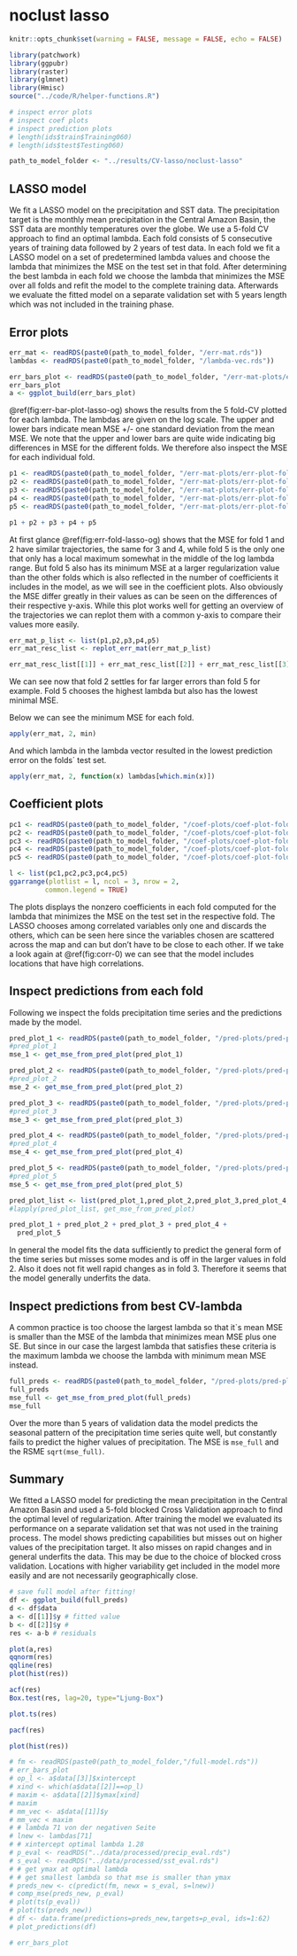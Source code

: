 # noclust lasso

```r
knitr::opts_chunk$set(warning = FALSE, message = FALSE, echo = FALSE)
```

```r
library(patchwork)
library(ggpubr)
library(raster)
library(glmnet)
library(Hmisc)
source("../code/R/helper-functions.R")
```

```r
# inspect error plots
# inspect coef plots
# inspect prediction plots
# length(ids$train$Training060)
# length(ids$test$Testing060)
```
```r
path_to_model_folder <- "../results/CV-lasso/noclust-lasso"
```


## LASSO model

We fit a LASSO model on the precipitation and SST data.
The precipitation target is the monthly mean precipitation
in the Central Amazon Basin, the SST data are monthly temperatures
over the globe.
We use a 5-fold CV approach to find an optimal lambda.
Each fold consists of 5 consecutive years of training data
followed by 2 years of test data.
In each fold we fit a LASSO model on a set of predetermined lambda 
values and choose the lambda that minimizes the MSE on the test set 
in that fold.
After determining the best lambda in each fold we choose the
lambda that minimizes the MSE over all folds and refit the model
to the complete training data. Afterwards we evaluate the fitted model on a separate validation set with 5 years length which was not included
in the training phase.

## Error plots

<!-- ```{r} -->
<!-- err_mat <- readRDS("../results/CV-lasso/cv-lasso-og-data-16-06-22/err-mat.rds") -->
<!-- #err_mat <- sqrt(err_mat) -->
<!-- err_mat <- err_mat[1:60,] -->
<!-- ``` -->

<!-- ```{r} -->
<!-- lambda_id <- c(1:60) -->
<!-- mse <- apply(err_mat, 1, mean) -->
<!-- b <- mse -->
<!-- bplus <- apply(err_mat, 1, max) -->
<!-- bmin <- apply(err_mat, 1, min) -->
<!-- errbar(lambda_id, mse, b+bplus, b-bmin) -->
<!-- ``` -->
```r
err_mat <- readRDS(paste0(path_to_model_folder, "/err-mat.rds"))
lambdas <- readRDS(paste0(path_to_model_folder, "/lambda-vec.rds"))
```


```r
err_bars_plot <- readRDS(paste0(path_to_model_folder, "/err-mat-plots/err-bars-plot.rds"))
err_bars_plot
a <- ggplot_build(err_bars_plot)
```
\@ref(fig:err-bar-plot-lasso-og) shows the results from the 5 fold-CV plotted for each lambda.
The lambdas are given on the log scale.
The upper and lower bars indicate mean MSE +/- one standard deviation from the
mean MSE. 
We note that the upper and lower bars are quite wide indicating big differences
in MSE for the different folds.
We therefore also inspect the MSE for each individual fold.


<!-- ```{r} -->
<!-- # which.min(b) -->
<!-- # bs <- b[40:100] -->
<!-- # bbpluss <- (b+bplus)[40:100] -->
<!-- # bbmins <- (b-bmin)[40:100] -->
<!-- # (bs > bbpluss) | (bs < bbmins) -->
<!-- bmin <- which.min(b) -->
<!-- tv <- (b+bplus)[bmin] -->
<!-- tz <- b+bplus -->
<!-- tz <- tz[(bmin+1):100] -->
<!-- w <- tv < tz -->
<!-- #bmin is 40 -->
<!-- #w ist bei 45 true -->
<!-- l1se <- 45 -->
<!-- ``` -->



```r
p1 <- readRDS(paste0(path_to_model_folder, "/err-mat-plots/err-plot-fold-1.rds"))
p2 <- readRDS(paste0(path_to_model_folder, "/err-mat-plots/err-plot-fold-2.rds"))
p3 <- readRDS(paste0(path_to_model_folder, "/err-mat-plots/err-plot-fold-3.rds"))
p4 <- readRDS(paste0(path_to_model_folder, "/err-mat-plots/err-plot-fold-4.rds"))
p5 <- readRDS(paste0(path_to_model_folder, "/err-mat-plots/err-plot-fold-5.rds"))

p1 + p2 + p3 + p4 + p5

```
At first glance \@ref(fig:err-fold-lasso-og) shows that the MSE for fold 1 and 2 have similar trajectories, the same for 3 and 4,
while fold 5 is the only one that only has a local maximum somewhat in the middle of the 
log lambda range. But fold 5 also has its minimum MSE at a larger regularization
value than the other folds which is also reflected in the number of
coefficients it includes in the model, as we will see in the coefficient plots.
Also obviously the MSE differ greatly in their values as can be seen on the differences
of their respective y-axis.
While this plot works well for getting an overview of the trajectories we can
replot them with a common y-axis to compare their values more easily.


```r
err_mat_p_list <- list(p1,p2,p3,p4,p5)
err_mat_resc_list <- replot_err_mat(err_mat_p_list)
```

```r
err_mat_resc_list[[1]] + err_mat_resc_list[[2]] + err_mat_resc_list[[3]] + err_mat_resc_list[[4]] + err_mat_resc_list[[5]]
```

We can see now that fold 2 settles for far larger errors than fold 5 for example. Fold 5 chooses the highest lambda but also has the lowest minimal MSE.



Below we can see the minimum MSE for each fold.
```r
apply(err_mat, 2, min)
```
And which lambda in the lambda vector resulted in the lowest prediction error on the folds´ test set.

```r
apply(err_mat, 2, function(x) lambdas[which.min(x)])
```

## Coefficient plots

```r
pc1 <- readRDS(paste0(path_to_model_folder, "/coef-plots/coef-plot-fold-1.rds"))
pc2 <- readRDS(paste0(path_to_model_folder, "/coef-plots/coef-plot-fold-2.rds"))
pc3 <- readRDS(paste0(path_to_model_folder, "/coef-plots/coef-plot-fold-3.rds"))
pc4 <- readRDS(paste0(path_to_model_folder, "/coef-plots/coef-plot-fold-4.rds"))
pc5 <- readRDS(paste0(path_to_model_folder, "/coef-plots/coef-plot-fold-5.rds"))

l <- list(pc1,pc2,pc3,pc4,pc5)
ggarrange(plotlist = l, ncol = 3, nrow = 2,
         common.legend = TRUE)
```

The plots displays the nonzero coefficients in each fold computed
for the lambda that minimizes the MSE on the test set in the respective fold.
The LASSO chooses among correlated variables only one and discards the others,
which can be seen here since the variables chosen are scattered across the map and can but don't have to be close to each other.
<!-- If we recall the standard deviations of the SST (\@ref(fig:mean-and-sd-sst-og)) we can see that when the model is strongly regularized (as in fold 5), it chooses locations that have higher variation in values. Also some of the higher variable locations are not Sea but Great Lake data. -->
<!-- We therefore might consider standardizing the data. -->
<!-- The locations that are included in the models are also not geographically close to the CAB. So we have to ask ourselves if this makes sense from  -->
<!-- a meteorological viewpoint. Can SST far away predict the precipitation in the same month in the CAB? -->
If we take a look again at \@ref(fig:corr-0) we can see that the model includes
locations that have high correlations.


## Inspect predictions from each fold

Following we inspect the folds precipitation time series and
the predictions made by the model.

```r
pred_plot_1 <- readRDS(paste0(path_to_model_folder, "/pred-plots/pred-plot-fold-1.rds"))
#pred_plot_1
mse_1 <- get_mse_from_pred_plot(pred_plot_1)

pred_plot_2 <- readRDS(paste0(path_to_model_folder, "/pred-plots/pred-plot-fold-2.rds"))
#pred_plot_2
mse_2 <- get_mse_from_pred_plot(pred_plot_2)

pred_plot_3 <- readRDS(paste0(path_to_model_folder, "/pred-plots/pred-plot-fold-3.rds"))
#pred_plot_3
mse_3 <- get_mse_from_pred_plot(pred_plot_3)

pred_plot_4 <- readRDS(paste0(path_to_model_folder, "/pred-plots/pred-plot-fold-4.rds"))
#pred_plot_4
mse_4 <- get_mse_from_pred_plot(pred_plot_4)

pred_plot_5 <- readRDS(paste0(path_to_model_folder, "/pred-plots/pred-plot-fold-5.rds"))
#pred_plot_5
mse_5 <- get_mse_from_pred_plot(pred_plot_5)

```
```r
pred_plot_list <- list(pred_plot_1,pred_plot_2,pred_plot_3,pred_plot_4,pred_plot_5)
#lapply(pred_plot_list, get_mse_from_pred_plot)
```
```r
pred_plot_1 + pred_plot_2 + pred_plot_3 + pred_plot_4 +
  pred_plot_5
```

In general the model fits the data sufficiently to predict the general
form of the time series but misses some modes and is off in the larger
values in fold 2. Also it does not fit well rapid changes as in fold 3.
Therefore it seems that the model generally underfits the data.

## Inspect predictions from best CV-lambda

A common practice is too choose the largest lambda so that
it`s mean MSE is smaller than the MSE of the lambda that minimizes mean MSE
plus one SE.
But since in our case the largest lambda that satisfies these criteria 
is the maximum lambda we choose the lambda with minimum mean MSE instead.

<!-- ```{r} -->
<!-- # fit model with best lambda -->
<!-- #which.min(b) -->
<!-- lambdas <- readRDS("../results/CV-lasso/cv-lasso-og-data-16-06-22/lambda-vec.rds") -->
<!-- ``` -->

<!-- ```{r} -->
<!-- minmin <- which.min(apply(err_mat, 1, mean)) -->
<!-- #minmin <- l1se -->
<!-- best_lambda <- rev(lambdas)[minmin] -->
<!-- #dim(features) -->
<!-- m_full <- glmnet(features[1:370,], target[1:370], lambda = best_lambda, standardize = FALSE) -->
<!-- preds_full <- predict(m_full, newx = features[371:432,], -->
<!--                       lambda = best_lambda) -->
<!-- df <- data.frame(preds = preds_full, target = target[371:432]) -->
<!-- #dim(preds_full) -->
<!-- ggplot() + geom_line(data = df, mapping = aes(x=1:62, y=s0, colour = "blue")) + -->
<!--   geom_line(data = df, mapping= aes(x=1:62, y=target)) -->

<!-- ``` -->
<!-- ```{r} -->
<!-- sqrt(mean((df$s0 - df$target)^2)) -->
<!-- ``` -->
<!-- ```{r} -->
<!-- mean((df$s0 - df$target)^2) -->
<!-- ``` -->




```r
full_preds <- readRDS(paste0(path_to_model_folder, "/pred-plots/pred-plot-full.rds"))
full_preds
mse_full <- get_mse_from_pred_plot(full_preds)
mse_full
```

Over the more than 5 years of validation data the model predicts the
seasonal pattern of the precipitation time series quite well,
but constantly fails to predict the higher values of precipitation.
The MSE is `mse_full` and the RSME `sqrt(mse_full)`.

## Summary
We fitted a LASSO model for predicting the mean precipitation
in the Central Amazon Basin and used a 5-fold blocked Cross Validation
approach to find the optimal level of regularization.
After training the model we evaluated its performance on a separate validation set that was not used in the training process.
The model shows predicting capabilities but misses out on higher values of the precipitation target. It also misses on rapid changes and in general underfits the data.
This may be due to the choice of blocked cross validation.
<!-- Also although predicting seems to bring useful results, the choice of the LASSO coefficients seems somewhat arbitrary or at least not -->
<!-- interpret able in a straightforward way. -->
Locations with higher variability get included in the model more easily
and are not necessarily geographically close.


<!-- ```{r} -->
<!-- m_full2 <- glmnet(features[1:370,], target[1:370], lambda = rev(lambdas), standardize = FALSE) -->
<!-- preds_full2 <- predict.glmnet(m_full2, newx = features[371:432,], s = rev(lambdas)) -->
<!-- v <- apply(preds_full2,2,function(x) mean((x-target[371:432])^2)) -->
<!-- v <- unname(v) -->
<!-- best_l <- which.min(v) -->
<!-- df2 <- data.frame(preds = preds_full2[,best_l], target = target[371:432]) -->
<!-- #dim(preds_full) -->
<!-- ggplot() + geom_line(data = df2, mapping = aes(x=1:62, y=preds, colour = "blue")) + -->
<!--   geom_line(data = df, mapping= aes(x=1:62, y=target)) -->
<!-- ``` -->
<!-- ```{r} -->
<!-- sqrt(mean((df2$preds - df$target)^2)) -->
<!-- ``` -->

```r
# save full model after fitting!
df <- ggplot_build(full_preds)
d <- df$data
a <- d[[1]]$y # fitted value
b <- d[[2]]$y # 
res <- a-b # residuals

plot(a,res)
qqnorm(res)
qqline(res)
plot(hist(res))
```

```r
acf(res)
Box.test(res, lag=20, type="Ljung-Box")

```
```r
plot.ts(res)
```
```r
pacf(res)
```


```r
plot(hist(res))
```
```r
# fm <- readRDS(paste0(path_to_model_folder,"/full-model.rds"))
# err_bars_plot
# op_l <- a$data[[3]]$xintercept
# xind <- which(a$data[[2]]==op_l)
# maxim <- a$data[[2]]$ymax[xind]
# maxim
# mm_vec <- a$data[[1]]$y
# mm_vec < maxim 
# # lambda 71 von der negativen Seite
# lnew <- lambdas[71]
# # xintercept optimal lambda 1.28
# p_eval <- readRDS("../data/processed/precip_eval.rds")
# s_eval <- readRDS("../data/processed/sst_eval.rds")
# # get ymax at optimal lambda
# # get smallest lambda so that mse is smaller than ymax
# preds_new <- c(predict(fm, newx = s_eval, s=lnew))
# comp_mse(preds_new, p_eval)
# plot(ts(p_eval))
# plot(ts(preds_new))
# df <- data.frame(predictions=preds_new,targets=p_eval, ids=1:62)
# plot_predictions(df)

```
```r
# err_bars_plot

```


